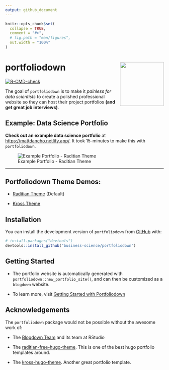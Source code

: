 ```yaml
---
output: github_document
---
```


<!-- README.md is generated from README.Rmd. Please edit that file -->

```r
knitr::opts_chunk$set(
  collapse = TRUE,
  comment = "#>",
  # fig.path = "man/figures",
  out.width = "100%"
)
```

# portfoliodown <a href="https://business-science.github.io/portfoliodown/"><img src="man/figures/logo.png" align="right" height="139" /></a>

<!-- badges: start -->
[![R-CMD-check](https://github.com/business-science/portfoliodown/workflows/R-CMD-check/badge.svg)](https://github.com/business-science/portfoliodown/actions)
<!-- badges: end -->

The goal of `portfoliodown` is to make it _painless for data scientists_ to create a polished professional website so they can host their project portfolios __(and get great job interviews)__.



## Example: Data Science Portfolio

__Check out an example data science portfolio__ at [https://mattdancho.netlify.app/](https://mattdancho.netlify.app/). It took 15-minutes to make this with `portfoliodown`. 

![Example Portfolio - Raditian Theme](https://raw.githubusercontent.com/business-science/raditian-free-hugo-theme-data-science/master/images/example_portfolio.gif)

<hr>

## Portfoliodown Theme Demos:

- [Raditian Theme](https://mattdancho.netlify.app/) (Default)

- [Kross Theme](https://mattdancho-kross.netlify.app/)



## Installation

You can install the development version of `portfoliodown` from [GitHub](https://github.com/) with:

``` r
# install.packages("devtools")
devtools::install_github("business-science/portfoliodown")
```

## Getting Started

- The portfolio website is automatically generated with `portfoliodown::new_portfolio_site()`, and can then be customized as a `blogdown` website.

- To learn more, visit [Getting Started with Portfoliodown](https://business-science.github.io/portfoliodown/articles/getting-started-portfoliodown.html)

## Acknowledgements

The `portfoliodown` package would not be possible without the awesome work of:

- The [Blogdown Team](https://github.com/rstudio/blogdown) and its team at RStudio

- The [raditian-free-hugo-theme](https://github.com/radity/raditian-free-hugo-theme). This is one of the best hugo portfolio templates around.

- The [kross-hugo-theme](https://github.com/themefisher/kross-hugo). Another great portfolio template. 

